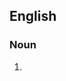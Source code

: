 {{also|algæcides}}

==English==

===Noun===
{{head|en|noun plural form}}

# {{plural of|algaecide|lang=en}}